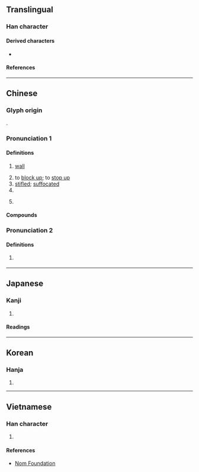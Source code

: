 {{character info}}
==Translingual==

===Han character===
{{Han char|rn=32|rad=土|as=08|sn=11|four=44160|canj=GJKA|ids=⿰土者}}

====Derived characters====
* {{l|mul|𧹻}}

====References====
{{Han ref|kx=0234.090|dkj=05279|dj=0472.030|hdz=10448.070|uh=5835}}

----

==Chinese==
{{zh-forms}}

===Glyph origin===
{{Han etym}}
{{Han compound|土|者|c1=s|c2=p|ls=psc}}.

===Pronunciation 1===
{{zh-pron
|m=dǔ
|ma=Zh-du.ogg
|c=dou2
|h=pfs=tù
|md=dū
|mn=tó͘
|mn-t=du2
|w=2tu
|mc=1
|oc=1+2,2
|cat=n,v,a,cls
}}

====Definitions====
{{zh-hanzi}}

# [[wall]]
#: {{zh-x|觀者如堵|a '''wall''' of spectators}}
# to [[block up]]; to [[stop up]]
# [[stifled]]; [[suffocated]]
# {{zh-classifier|[[wall]]s|cat=y}}
# {{surname|zh}}
#: {{zh-x|^姬^申^扶^堵|A verse from the ''Hundred Family Surnames''}}

====Compounds====
{{zh-der|fold=1|堵人|堵嘴|圍堵|堵牆|堵頭|堵塞|堵心|安堵樂業|對堵|傳神阿堵|堵喪|安堵如故|安堵|堵門兒|堵得慌|環堵|當堵|按堵如故|百堵皆作|百堵|環堵蕭然|防堵|阿堵物|阿堵|觀者如堵|七堵|堵城|八堵}}

===Pronunciation 2===
{{zh-pron
|m=zhě
|c=ze2
|mc=2
|oc=n,1
|cat=pn
}}

====Definitions====
{{zh-hanzi}}

# {{zh-div|河}} {{w|Du River|Zhe or Du River}} {{gloss|river in [[Hubei]] Province, China}}

{{zh-cat|Elementary}}

----

==Japanese==

===Kanji===
{{ja-kanji|grade=|rs=土09}}

# {{rfdef|ja|sort=土09}}

====Readings====
{{ja-readings
|on=と
|kun=かき-
}}

----

==Korean==

===Hanja===
{{ko-hanja|hangeul=도|rv=do|mr=to}}

# {{rfdef|ko|sort=土09}}

----

==Vietnamese==

===Han character===
{{vi-hantu|[[đổ]]|rs=土09}}

# {{rfdef|vi|sort=土09}}

====References====
* [http://nomfoundation.org/common/nom_details.php?codepoint=5835 Nom Foundation]